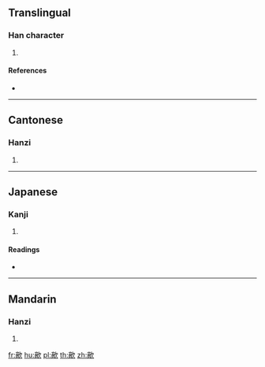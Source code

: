 {{character info/new}}
==Translingual==

===Han character===
{{Han char|rn=76|rad=欠|as=11|sn=15|four=|canj=XXYBN,YBNO|ids=⿰啇欠}}

# {{defn|Han|sort=欠11}}

====References====
* {{Han ref|kx=0572.050|dkj=16190|dj=0960.040|hdz=32150.120|uh=6B52|ud=27474}}

----

==Cantonese==

===Hanzi===
{{yue-hanzi|jyut=[[tik1]]|y=tik1}}

# {{defn|lang=yue|sort=欠11}}

----

==Japanese==

===Kanji===
{{ja-kanji|grade=|rs=欠11}}

# {{defn|lang=ja|sort=欠11}}

====Readings====
* {{ja-readings|on=[[てき]] (teki), [[ちゃく]] (chaku)|kun=[[わらう]] (warau)}}

----

==Mandarin==

===Hanzi===
{{cmn-hanzi|pin=[[tì]] ([[ti4]])|wg=t'i<sup>4</sup>}}

# {{defn|lang=cmn|sort=欠11}}

[[fr:歒]]
[[hu:歒]]
[[pl:歒]]
[[th:歒]]
[[zh:歒]]